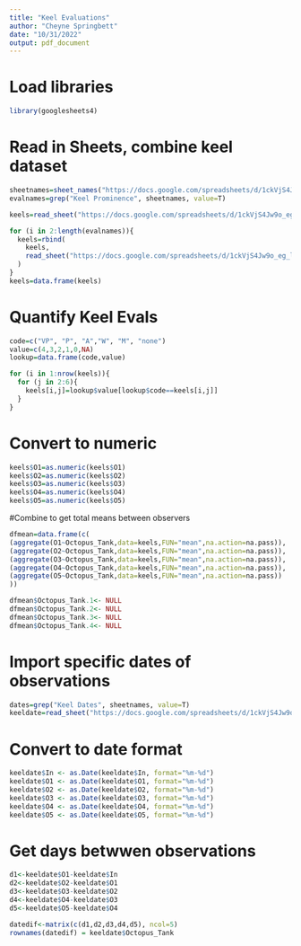 ```yaml
---
title: "Keel Evaluations"
author: "Cheyne Springbett"
date: "10/31/2022"
output: pdf_document
---
```


# Load libraries
```r
library(googlesheets4)
```


# Read in Sheets, combine keel dataset
```r
sheetnames=sheet_names("https://docs.google.com/spreadsheets/d/1ckVjS4Jw9o_eg_l_TAwDFNp_evuu36sFHmXyUqT6YqA")
evalnames=grep("Keel Prominence", sheetnames, value=T)

keels=read_sheet("https://docs.google.com/spreadsheets/d/1ckVjS4Jw9o_eg_l_TAwDFNp_evuu36sFHmXyUqT6YqA", sheet=evalnames[1])

for (i in 2:length(evalnames)){
  keels=rbind(
    keels,
    read_sheet("https://docs.google.com/spreadsheets/d/1ckVjS4Jw9o_eg_l_TAwDFNp_evuu36sFHmXyUqT6YqA", sheet=evalnames[i])
  )
}
keels=data.frame(keels)
```

# Quantify Keel Evals
```r
code=c("VP", "P", "A","W", "M", "none")
value=c(4,3,2,1,0,NA)
lookup=data.frame(code,value)

for (i in 1:nrow(keels)){
  for (j in 2:6){
    keels[i,j]=lookup$value[lookup$code==keels[i,j]]
  }
}

```

# Convert to numeric
```r
keels$O1=as.numeric(keels$O1)
keels$O2=as.numeric(keels$O2)
keels$O3=as.numeric(keels$O3)
keels$O4=as.numeric(keels$O4)
keels$O5=as.numeric(keels$O5)
```


#Combine to get total means between observers
```r
dfmean=data.frame(c(
(aggregate(O1~Octopus_Tank,data=keels,FUN="mean",na.action=na.pass)),
(aggregate(O2~Octopus_Tank,data=keels,FUN="mean",na.action=na.pass)),
(aggregate(O3~Octopus_Tank,data=keels,FUN="mean",na.action=na.pass)),
(aggregate(O4~Octopus_Tank,data=keels,FUN="mean",na.action=na.pass)),
(aggregate(O5~Octopus_Tank,data=keels,FUN="mean",na.action=na.pass))
))

dfmean$Octopus_Tank.1<- NULL
dfmean$Octopus_Tank.2<- NULL
dfmean$Octopus_Tank.3<- NULL
dfmean$Octopus_Tank.4<- NULL

```

# Import specific dates of observations
```r
dates=grep("Keel Dates", sheetnames, value=T)
keeldate=read_sheet("https://docs.google.com/spreadsheets/d/1ckVjS4Jw9o_eg_l_TAwDFNp_evuu36sFHmXyUqT6YqA", sheet=dates[1])
```

# Convert to date format
```r
keeldate$In <- as.Date(keeldate$In, format="%m-%d")
keeldate$O1 <- as.Date(keeldate$O1, format="%m-%d")
keeldate$O2 <- as.Date(keeldate$O2, format="%m-%d")
keeldate$O3 <- as.Date(keeldate$O3, format="%m-%d")
keeldate$O4 <- as.Date(keeldate$O4, format="%m-%d")
keeldate$O5 <- as.Date(keeldate$O5, format="%m-%d")
```

# Get days betwwen observations
```r
d1<-keeldate$O1-keeldate$In
d2<-keeldate$O2-keeldate$O1
d3<-keeldate$O3-keeldate$O2
d4<-keeldate$O4-keeldate$O3
d5<-keeldate$O5-keeldate$O4
```

```r
datedif<-matrix(c(d1,d2,d3,d4,d5), ncol=5)
rownames(datedif) = keeldate$Octopus_Tank
```

